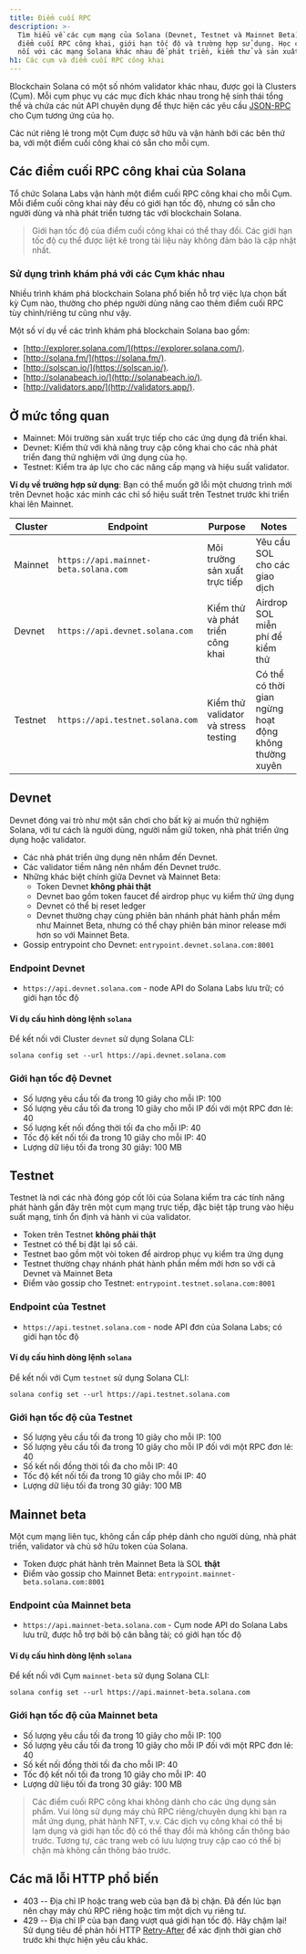 ```yaml
---
title: Điểm cuối RPC
description: >-
  Tìm hiểu về các cụm mạng của Solana (Devnet, Testnet và Mainnet Beta), các
  điểm cuối RPC công khai, giới hạn tốc độ và trường hợp sử dụng. Học cách kết
  nối với các mạng Solana khác nhau để phát triển, kiểm thử và sản xuất.
h1: Các cụm và điểm cuối RPC công khai
---
```


Blockchain Solana có một số nhóm validator khác nhau, được gọi là Clusters
(Cụm). Mỗi cụm phục vụ các mục đích khác nhau trong hệ sinh thái tổng thể và
chứa các nút API chuyên dụng để thực hiện các yêu cầu [JSON-RPC](/docs/rpc/) cho
Cụm tương ứng của họ.

Các nút riêng lẻ trong một Cụm được sở hữu và vận hành bởi các bên thứ ba, với
một điểm cuối công khai có sẵn cho mỗi cụm.

## Các điểm cuối RPC công khai của Solana

Tổ chức Solana Labs vận hành một điểm cuối RPC công khai cho mỗi Cụm. Mỗi điểm
cuối công khai này đều có giới hạn tốc độ, nhưng có sẵn cho người dùng và nhà
phát triển tương tác với blockchain Solana.

> Giới hạn tốc độ của điểm cuối công khai có thể thay đổi. Các giới hạn tốc độ
> cụ thể được liệt kê trong tài liệu này không đảm bảo là cập nhật nhất.

### Sử dụng trình khám phá với các Cụm khác nhau

Nhiều trình khám phá blockchain Solana phổ biến hỗ trợ việc lựa chọn bất kỳ Cụm
nào, thường cho phép người dùng nâng cao thêm điểm cuối RPC tùy chỉnh/riêng tư
cũng như vậy.

Một số ví dụ về các trình khám phá blockchain Solana bao gồm:

- [http://explorer.solana.com/](https://explorer.solana.com/).
- [http://solana.fm/](https://solana.fm/).
- [http://solscan.io/](https://solscan.io/).
- [http://solanabeach.io/](http://solanabeach.io/).
- [http://validators.app/](http://validators.app/).

## Ở mức tổng quan

- Mainnet: Môi trường sản xuất trực tiếp cho các ứng dụng đã triển khai.
- Devnet: Kiểm thử với khả năng truy cập công khai cho các nhà phát triển đang
  thử nghiệm với ứng dụng của họ.
- Testnet: Kiểm tra áp lực cho các nâng cấp mạng và hiệu suất validator.

**Ví dụ về trường hợp sử dụng**: Bạn có thể muốn gỡ lỗi một chương trình mới
trên Devnet hoặc xác minh các chỉ số hiệu suất trên Testnet trước khi triển khai
lên Mainnet.

| **Cluster** | **Endpoint**                          | **Purpose**                          | **Notes**                                              |
| ----------- | ------------------------------------- | ------------------------------------ | ------------------------------------------------------ |
| Mainnet     | `https://api.mainnet-beta.solana.com` | Môi trường sản xuất trực tiếp        | Yêu cầu SOL cho các giao dịch                          |
| Devnet      | `https://api.devnet.solana.com`       | Kiểm thử và phát triển công khai     | Airdrop SOL miễn phí để kiểm thử                       |
| Testnet     | `https://api.testnet.solana.com`      | Kiểm thử validator và stress testing | Có thể có thời gian ngừng hoạt động không thường xuyên |

## Devnet

Devnet đóng vai trò như một sân chơi cho bất kỳ ai muốn thử nghiệm Solana, với
tư cách là người dùng, người nắm giữ token, nhà phát triển ứng dụng hoặc
validator.

- Các nhà phát triển ứng dụng nên nhắm đến Devnet.
- Các validator tiềm năng nên nhắm đến Devnet trước.
- Những khác biệt chính giữa Devnet và Mainnet Beta:
  - Token Devnet **không phải thật**
  - Devnet bao gồm token faucet để airdrop phục vụ kiểm thử ứng dụng
  - Devnet có thể bị reset ledger
  - Devnet thường chạy cùng phiên bản nhánh phát hành phần mềm như Mainnet Beta,
    nhưng có thể chạy phiên bản minor release mới hơn so với Mainnet Beta.
- Gossip entrypoint cho Devnet: `entrypoint.devnet.solana.com:8001`

### Endpoint Devnet

- `https://api.devnet.solana.com` - node API do Solana Labs lưu trữ; có giới hạn
  tốc độ

#### Ví dụ cấu hình dòng lệnh `solana`

Để kết nối với Cluster `devnet` sử dụng Solana CLI:

```shell
solana config set --url https://api.devnet.solana.com
```

### Giới hạn tốc độ Devnet

- Số lượng yêu cầu tối đa trong 10 giây cho mỗi IP: 100
- Số lượng yêu cầu tối đa trong 10 giây cho mỗi IP đối với một RPC đơn lẻ: 40
- Số lượng kết nối đồng thời tối đa cho mỗi IP: 40
- Tốc độ kết nối tối đa trong 10 giây cho mỗi IP: 40
- Lượng dữ liệu tối đa trong 30 giây: 100 MB

## Testnet

Testnet là nơi các nhà đóng góp cốt lõi của Solana kiểm tra các tính năng phát
hành gần đây trên một cụm mạng trực tiếp, đặc biệt tập trung vào hiệu suất mạng,
tính ổn định và hành vi của validator.

- Token trên Testnet **không phải thật**
- Testnet có thể bị đặt lại sổ cái.
- Testnet bao gồm một vòi token để airdrop phục vụ kiểm tra ứng dụng
- Testnet thường chạy nhánh phát hành phần mềm mới hơn so với cả Devnet và
  Mainnet Beta
- Điểm vào gossip cho Testnet: `entrypoint.testnet.solana.com:8001`

### Endpoint của Testnet

- `https://api.testnet.solana.com` - node API đơn của Solana Labs; có giới hạn
  tốc độ

#### Ví dụ cấu hình dòng lệnh `solana`

Để kết nối với Cụm `testnet` sử dụng Solana CLI:

```shell
solana config set --url https://api.testnet.solana.com
```

### Giới hạn tốc độ của Testnet

- Số lượng yêu cầu tối đa trong 10 giây cho mỗi IP: 100
- Số lượng yêu cầu tối đa trong 10 giây cho mỗi IP đối với một RPC đơn lẻ: 40
- Số kết nối đồng thời tối đa cho mỗi IP: 40
- Tốc độ kết nối tối đa trong 10 giây cho mỗi IP: 40
- Lượng dữ liệu tối đa trong 30 giây: 100 MB

## Mainnet beta

Một cụm mạng liên tục, không cần cấp phép dành cho người dùng, nhà phát triển,
validator và chủ sở hữu token của Solana.

- Token được phát hành trên Mainnet Beta là SOL **thật**
- Điểm vào gossip cho Mainnet Beta: `entrypoint.mainnet-beta.solana.com:8001`

### Endpoint của Mainnet beta

- `https://api.mainnet-beta.solana.com` - Cụm node API do Solana Labs lưu trữ,
  được hỗ trợ bởi bộ cân bằng tải; có giới hạn tốc độ

#### Ví dụ cấu hình dòng lệnh `solana`

Để kết nối với Cụm `mainnet-beta` sử dụng Solana CLI:

```shell
solana config set --url https://api.mainnet-beta.solana.com
```

### Giới hạn tốc độ của Mainnet beta

- Số lượng yêu cầu tối đa trong 10 giây cho mỗi IP: 100
- Số lượng yêu cầu tối đa trong 10 giây cho mỗi IP đối với một RPC đơn lẻ: 40
- Số kết nối đồng thời tối đa cho mỗi IP: 40
- Tốc độ kết nối tối đa trong 10 giây cho mỗi IP: 40
- Lượng dữ liệu tối đa trong 30 giây: 100 MB

> Các điểm cuối RPC công khai không dành cho các ứng dụng sản phẩm. Vui lòng sử
> dụng máy chủ RPC riêng/chuyên dụng khi bạn ra mắt ứng dụng, phát hành NFT,
> v.v. Các dịch vụ công khai có thể bị lạm dụng và giới hạn tốc độ có thể thay
> đổi mà không cần thông báo trước. Tương tự, các trang web có lưu lượng truy
> cập cao có thể bị chặn mà không cần thông báo trước.

## Các mã lỗi HTTP phổ biến

- 403 -- Địa chỉ IP hoặc trang web của bạn đã bị chặn. Đã đến lúc bạn nên chạy
  máy chủ RPC riêng hoặc tìm một dịch vụ riêng tư.
- 429 -- Địa chỉ IP của bạn đang vượt quá giới hạn tốc độ. Hãy chậm lại! Sử dụng
  tiêu đề phản hồi HTTP
  [Retry-After](https://developer.mozilla.org/en-US/docs/Web/HTTP/Headers/Retry-After)
  để xác định thời gian chờ trước khi thực hiện yêu cầu khác.

